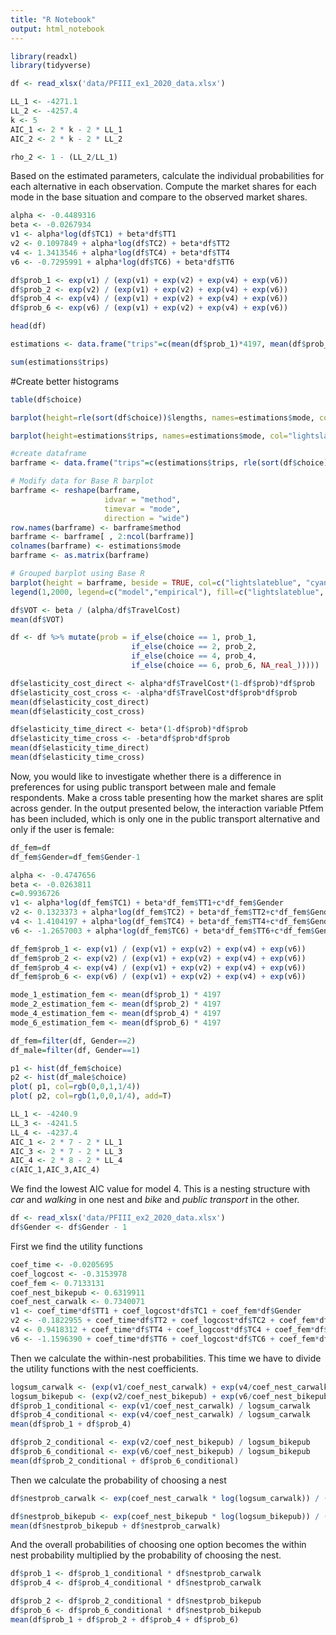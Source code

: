 ```yaml
---
title: "R Notebook"
output: html_notebook
---
```


```r
library(readxl)
library(tidyverse)
```

```r
df <- read_xlsx('data/PFIII_ex1_2020_data.xlsx')
```


```r
LL_1 <- -4271.1
LL_2 <- -4257.4
k <- 5
AIC_1 <- 2 * k - 2 * LL_1
AIC_2 <- 2 * k - 2 * LL_2

rho_2 <- 1 - (LL_2/LL_1)
```

Based on the estimated parameters, calculate the individual probabilities for each alternative in each observation. Compute the market shares for each mode in the base situation and compare to the observed market shares.

```r
alpha <- -0.4489316
beta <- -0.0267934
v1 <- alpha*log(df$TC1) + beta*df$TT1
v2 <- 0.1097849 + alpha*log(df$TC2) + beta*df$TT2
v4 <- 1.3413546 + alpha*log(df$TC4) + beta*df$TT4
v6 <- -0.7295991 + alpha*log(df$TC6) + beta*df$TT6
```

```r
df$prob_1 <- exp(v1) / (exp(v1) + exp(v2) + exp(v4) + exp(v6))
df$prob_2 <- exp(v2) / (exp(v1) + exp(v2) + exp(v4) + exp(v6))
df$prob_4 <- exp(v4) / (exp(v1) + exp(v2) + exp(v4) + exp(v6))
df$prob_6 <- exp(v6) / (exp(v1) + exp(v2) + exp(v4) + exp(v6))
```

```r
head(df)
```

```r
estimations <- data.frame("trips"=c(mean(df$prob_1)*4197, mean(df$prob_2)*4197, mean(df$prob_4)*4197, mean(df$prob_6)*4197), "mode"=c("walk","bike","car","public transport"))
```

```r
sum(estimations$trips)
```

#Create better histograms

```r
table(df$choice)
```



```r
barplot(height=rle(sort(df$choice))$lengths, names=estimations$mode, col="cyan3")
```

```r
barplot(height=estimations$trips, names=estimations$mode, col="lightslateblue")
```
```r
#create dataframe
barframe <- data.frame("trips"=c(estimations$trips, rle(sort(df$choice))$lengths), "mode"=rep(estimations$mode,2), "method"=rep(c("model","empirical"), each=4))

# Modify data for Base R barplot
barframe <- reshape(barframe,                        
                     idvar = "method",
                     timevar = "mode",
                     direction = "wide")
row.names(barframe) <- barframe$method
barframe <- barframe[ , 2:ncol(barframe)]
colnames(barframe) <- estimations$mode
barframe <- as.matrix(barframe)

# Grouped barplot using Base R
barplot(height = barframe, beside = TRUE, col=c("lightslateblue", "cyan3"))
legend(1,2000, legend=c("model","empirical"), fill=c("lightslateblue", "cyan3"))                 
```



```r
df$VOT <- beta / (alpha/df$TravelCost)
mean(df$VOT)
```
```r
df <- df %>% mutate(prob = if_else(choice == 1, prob_1,
                           if_else(choice == 2, prob_2,
                           if_else(choice == 4, prob_4,
                           if_else(choice == 6, prob_6, NA_real_)))))
```



```r
df$elasticity_cost_direct <- alpha*df$TravelCost*(1-df$prob)*df$prob
df$elasticity_cost_cross <- -alpha*df$TravelCost*df$prob*df$prob
mean(df$elasticity_cost_direct)
mean(df$elasticity_cost_cross)
```

```r
df$elasticity_time_direct <- beta*(1-df$prob)*df$prob
df$elasticity_time_cross <- -beta*df$prob*df$prob
mean(df$elasticity_time_direct)
mean(df$elasticity_time_cross)
```

Now, you would like to investigate whether there is a difference in preferences for using public
transport between male and female respondents. Make a cross table presenting how the market
shares are split across gender.
In the output presented below, the interaction variable Ptfem has been included, which is only
one in the public transport alternative and only if the user is female:

```r
df_fem=df
df_fem$Gender=df_fem$Gender-1
```


```r
alpha <- -0.4747656
beta <- -0.0263811
c=0.9936726
v1 <- alpha*log(df_fem$TC1) + beta*df_fem$TT1+c*df_fem$Gender
v2 <- 0.1323373 + alpha*log(df_fem$TC2) + beta*df_fem$TT2+c*df_fem$Gender
v4 <- 1.4104197 + alpha*log(df_fem$TC4) + beta*df_fem$TT4+c*df_fem$Gender
v6 <- -1.2657003 + alpha*log(df_fem$TC6) + beta*df_fem$TT6+c*df_fem$Gender
```


```r
df_fem$prob_1 <- exp(v1) / (exp(v1) + exp(v2) + exp(v4) + exp(v6))
df_fem$prob_2 <- exp(v2) / (exp(v1) + exp(v2) + exp(v4) + exp(v6))
df_fem$prob_4 <- exp(v4) / (exp(v1) + exp(v2) + exp(v4) + exp(v6))
df_fem$prob_6 <- exp(v6) / (exp(v1) + exp(v2) + exp(v4) + exp(v6))
```


```r
mode_1_estimation_fem <- mean(df$prob_1) * 4197
mode_2_estimation_fem <- mean(df$prob_2) * 4197
mode_4_estimation_fem <- mean(df$prob_4) * 4197
mode_6_estimation_fem <- mean(df$prob_6) * 4197
```



```r
df_fem=filter(df, Gender==2)
df_male=filter(df, Gender==1)
```


```r
p1 <- hist(df_fem$choice)                   
p2 <- hist(df_male$choice)                     
plot( p1, col=rgb(0,0,1,1/4)) 
plot( p2, col=rgb(1,0,0,1/4), add=T)
```


```r
LL_1 <- -4240.9
LL_3 <- -4241.5
LL_4 <- -4237.4
AIC_1 <- 2 * 7 - 2 * LL_1
AIC_3 <- 2 * 7 - 2 * LL_3
AIC_4 <- 2 * 8 - 2 * LL_4
c(AIC_1,AIC_3,AIC_4)
```
We find the lowest AIC value for model 4. This is a nesting structure with *car* and *walking* in one nest and *bike* and *public transport* in the other. 

```r
df <- read_xlsx('data/PFIII_ex2_2020_data.xlsx')
df$Gender <- df$Gender - 1
```


First we find the utility functions
```r
coef_time <- -0.0205695
coef_logcost <- -0.3153978
coef_fem <- 0.7133131
coef_nest_bikepub <- 0.6319911
coef_nest_carwalk <- 0.7340071
v1 <- coef_time*df$TT1 + coef_logcost*df$TC1 + coef_fem*df$Gender 
v2 <- -0.1822955 + coef_time*df$TT2 + coef_logcost*df$TC2 + coef_fem*df$Gender
v4 <- 0.9418312 + coef_time*df$TT4 + coef_logcost*df$TC4 + coef_fem*df$Gender 
v6 <- -1.1596390 + coef_time*df$TT6 + coef_logcost*df$TC6 + coef_fem*df$Gender 
```

Then we calculate the within-nest probabilities. This time we have to divide the utility functions with the nest coefficients.
```r
logsum_carwalk <- (exp(v1/coef_nest_carwalk) + exp(v4/coef_nest_carwalk))
logsum_bikepub <- (exp(v2/coef_nest_bikepub) + exp(v6/coef_nest_bikepub))
df$prob_1_conditional <- exp(v1/coef_nest_carwalk) / logsum_carwalk
df$prob_4_conditional <- exp(v4/coef_nest_carwalk) / logsum_carwalk
mean(df$prob_1 + df$prob_4)

df$prob_2_conditional <- exp(v2/coef_nest_bikepub) / logsum_bikepub
df$prob_6_conditional <- exp(v6/coef_nest_bikepub) / logsum_bikepub
mean(df$prob_2_conditional + df$prob_6_conditional)
```

Then we calculate the probability of choosing a nest
```r
df$nestprob_carwalk <- exp(coef_nest_carwalk * log(logsum_carwalk)) / (exp(coef_nest_carwalk * log(logsum_carwalk)) + exp(coef_nest_bikepub * log(logsum_bikepub)))

df$nestprob_bikepub <- exp(coef_nest_bikepub * log(logsum_bikepub)) / (exp(coef_nest_carwalk * log(logsum_carwalk)) + exp(coef_nest_bikepub * log(logsum_bikepub)))
mean(df$nestprob_bikepub + df$nestprob_carwalk)
```

And the overall probabilities of choosing one option becomes the within nest probability multiplied by the probability of choosing the nest.
```r
df$prob_1 <- df$prob_1_conditional * df$nestprob_carwalk
df$prob_4 <- df$prob_4_conditional * df$nestprob_carwalk

df$prob_2 <- df$prob_2_conditional * df$nestprob_bikepub
df$prob_6 <- df$prob_6_conditional * df$nestprob_bikepub
mean(df$prob_1 + df$prob_2 + df$prob_4 + df$prob_6)
```



